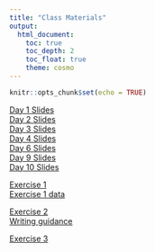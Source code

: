 ```yaml
---
title: "Class Materials"
output: 
  html_document:
    toc: true
    toc_depth: 2
    toc_float: true
    theme: cosmo
---
```


```r
knitr::opts_chunk$set(echo = TRUE)
```

[Day 1 Slides](https://docs.google.com/presentation/d/1D0X6nYeHfJJsaOIoABuxIeOdxeM52GzCsJwTEjeyI10/edit?usp=sharing)  
[Day 2 Slides](https://docs.google.com/presentation/d/1NcUOrmGJiFPihnbyhR_d-nRRqfwBpExNqRXyxripyIQ/edit?usp=sharing)  
[Day 3 Slides](https://docs.google.com/presentation/d/1NxV4tijdF7ork-cDcPO0l1yH9kHa0l_SDL7GeA3YZiA/edit?usp=sharing)  
[Day 4 Slides](https://docs.google.com/presentation/d/1qQo-iOuk-hnzJy8VavT7FbaqnqVOI30sbvMLVwEBYxY/edit?usp=sharing)  
[Day 6 Slides](https://docs.google.com/presentation/d/1dLXkp3-ZmUYlj9-4CJNJuo7H50KxV59fcOV9cWuCIDM/edit?usp=sharing)  
[Day 9 Slides](https://docs.google.com/presentation/d/1mN3DJQGblSwa5zBeh3zWd6slAuEpbrCcyIloznV0E0k/edit?usp=sharing)  
[Day 10 Slides](https://docs.google.com/presentation/d/1P5VuT-YuroLoD8-GM8RLJT2TWukpg9lmOE1LRCm8MSw/edit?usp=sharing)

[Exercise 1](day1.html)  
[Exercise 1 data](https://tinyurl.com/yc72k45p)

[Exercise 2](day2.html)  
[Writing guidance](http://abacus.bates.edu/~ganderso/biology/resources/writing/HTWtablefigs.html#legends)

[Exercise 3](day3.html)  
